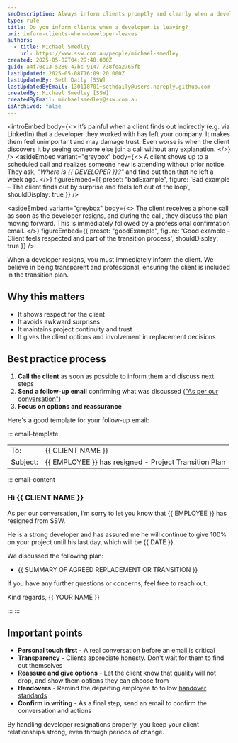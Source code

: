 ```yaml
---
seoDescription: Always inform clients promptly and clearly when a developer leaves, ensuring transparency and maintaining trust.
type: rule
title: Do you inform clients when a developer is leaving?
uri: inform-clients-when-developer-leaves
authors:
  - title: Michael Smedley
    url: https://www.ssw.com.au/people/michael-smedley
created: 2025-05-02T04:29:40.000Z
guid: a4f70c13-5280-47bc-9147-738fea2765fb
lastUpdated: 2025-05-08T16:09:20.000Z
lastUpdatedBy: Seth Daily [SSW]
lastUpdatedByEmail: 130118701+sethdaily@users.noreply.github.com
createdBy: Michael Smedley [SSW]
createdByEmail: michaelsmedley@ssw.com.au
isArchived: false
---
```


<introEmbed
  body={<>
It’s painful when a client finds out indirectly (e.g. via LinkedIn) that a developer they worked with has left your company. It makes them feel unimportant and may damage trust. Even worse is when the client discovers it by seeing someone else join a call without any explanation.
  </>}
/>
<asideEmbed
  variant="greybox"
  body={<>
    A client shows up to a scheduled call and realizes someone new is attending without prior notice. They ask, _"Where is &#123;&#123; DEVELOPER &#125;&#125;?"_ and find out then that he left a week ago.
  </>}
  figureEmbed={{
    preset: "badExample",
    figure: 'Bad example – The client finds out by surprise and feels left out of the loop',
    shouldDisplay: true
  }}
/>

<asideEmbed
  variant="greybox"
  body={<>
    The client receives a phone call as soon as the developer resigns, and during the call, they discuss the plan moving forward. This is immediately followed by a professional confirmation email.
  </>}
  figureEmbed={{
    preset: "goodExample",
    figure: 'Good example – Client feels respected and part of the transition process',
    shouldDisplay: true
  }}
/>

When a developer resigns, you must immediately inform the client. We believe in being transparent and professional, ensuring the client is included in the transition plan.

## Why this matters

* It shows respect for the client
* It avoids awkward surprises
* It maintains project continuity and trust
* It gives the client options and involvement in replacement decisions

## Best practice process

1. **Call the client** as soon as possible to inform them and discuss next steps
2. **Send a follow-up email** confirming what was discussed (["As per our conversation"](/as-per-our-conversation-emails))
3. **Focus on options and reassurance**

Here's a good template for your follow-up email:

::: email-template

|          |     |
| -------- | --- |
| To:      | &#123;&#123; CLIENT NAME &#125;&#125; |
| Subject: | &#123;&#123; EMPLOYEE &#125;&#125; has resigned - Project Transition Plan |
::: email-content

### Hi &#123;&#123; CLIENT NAME &#125;&#125;

As per our conversation, I’m sorry to let you know that &#123;&#123; EMPLOYEE &#125;&#125; has resigned from SSW.

He is a strong developer and has assured me he will continue to give 100% on your project until his last day, which will be &#123;&#123; DATE &#125;&#125;.

We discussed the following plan:
* &#123;&#123; SUMMARY OF AGREED REPLACEMENT OR TRANSITION &#125;&#125;

If you have any further questions or concerns, feel free to reach out.

Kind regards,
&#123;&#123; YOUR NAME &#125;&#125;

:::
:::

## Important points

* **Personal touch first** - A real conversation before an email is critical
* **Transparency** - Clients appreciate honesty. Don't wait for them to find out themselves
* **Reassure and give options** - Let the client know that quality will not drop, and show them options they can choose from
* **Handovers** - Remind the departing employee to follow [handover standards](/hand-over-projects)
* **Confirm in writing** - As a final step, send an email to confirm the conversation and actions

By handling developer resignations properly, you keep your client relationships strong, even through periods of change.
